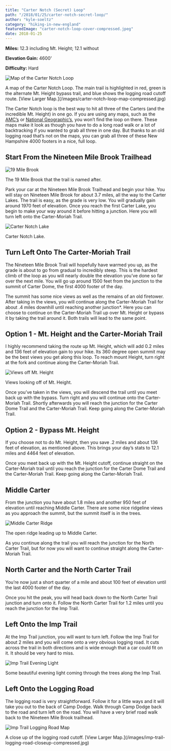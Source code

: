 ```yaml
---
title: "Carter Notch (Secret) Loop"
path: "/2018/01/25/carter-notch-secret-loop/"
author: "kyle-soeltz"
category: "hiking-in-new-england"
featuredImage: "carter-notch-loop-cover-compressed.jpeg"
date: 2018-01-25
---
```


**Miles:** 12.3 including Mt. Height; 12.1 without

**Elevation Gain:** 4600'

**Difficulty:** Hard

![Map of the Carter Notch Loop](carter-notch-loop-map-compressed-378x500.jpg)

<Figcaption>A map of the Carter Notch Loop. The main trail is highlighted in red, green is the alternate Mt. Height bypass trail, and blue shows the logging road cutoff route. [View Larger Map.](/images/carter-notch-loop-map-compressed.jpg)</Figcaption>

The Carter Notch loop is the best way to hit all three of the Carters (and the incredible Mt. Height) in one go. If you are using any maps, such as the [AMC’s](https://www.amazon.com/Mountains-National-Forest-Appalachian-Mountain/dp/1628420774/ref=as_li_ss_tl?ie=UTF8&qid=1521140268&sr=8-2&keywords=white+mountain+maps&linkCode=ll1&tag=reconnectlife-20&linkId=894c1428fc36ec198a3a8c39a94a09a5) or [National Geographic’s](https://www.amazon.com/Mountain-National-Forest-Geographic-Illustrated/dp/159775224X/ref=as_li_ss_tl?s=books&ie=UTF8&qid=1521140424&sr=1-1&keywords=white+mountain+map+national+geographic&linkCode=ll1&tag=reconnectlife-20&linkId=8c59314184e80bc2e82cded66e5b27d5), you won’t find the loop on there. These maps make it look as though you have to do a long road walk or a lot of backtracking if you wanted to grab all three in one day. But thanks to an old logging road that’s not on the maps, you can grab all three of these New Hampshire 4000 footers in a nice, full loop.

## Start From the Nineteen Mile Brook Trailhead

![19 Mile Brook](19-mile-brook-compressed-500x500.jpg)

<Figcaption>The 19 Mile Brook that the trail is named after.</Figcaption>

Park your car at the Nineteen Mile Brook Trailhead and begin your hike. You will stay on Nineteen Mile Brook for about 3.7 miles, all the way to the Carter Lakes. The trail is easy, as the grade is very low. You will gradually gain around 1970 feet of elevation. Once you reach the first Carter Lake, you begin to make your way around it before hitting a junction. Here you will turn left onto the Carter-Moriah Trail.

![Carter Notch Lake](carter-notch-lake-compressed-500x328.jpg)

<Figcaption>Carter Notch Lake.</Figcaption>

## Turn Left Onto The Carter-Moriah Trail

The Nineteen Mile Brook Trail will hopefully have warmed you up, as the grade is about to go from gradual to incredibly steep. This is the hardest climb of the loop as you will nearly double the elevation you’ve done so far over the next mile. You will go up around 1500 feet from the junction to the summit of Carter Dome, the first 4000 footer of the day.

The summit has some nice views as well as the remains of an old firetower. After taking in the views, you will continue along the Carter-Moriah Trail for about .4 miles downhill until reaching another junction\*. Here you can choose to continue on the Carter-Moriah Trail up over Mt. Height or bypass it by taking the trail around it. Both trails will lead to the same point.

## Option 1 - Mt. Height and the Carter-Moriah Trail

I highly recommend taking the route up Mt. Height, which will add 0.2 miles and 136 feet of elevation gain to your hike. Its 360 degree open summit may be the best views you get along this loop. To reach mount Height, turn right at the fork and continue along the Carter-Moriah Trail.

![Views off Mt. Height](IMG_20171113_105922_114-500x452.jpg)

<Figcaption>Views looking off of Mt. Height.</Figcaption>

Once you’ve taken in the views, you will descend the trail until you meet back up with the bypass. Turn right and you will continue onto the Carter-Moriah Trail. Shortly afterwards you will reach the junction for the Carter Dome Trail and the Carter-Moriah Trail. Keep going along the Carter-Moriah Trail.

## Option 2 - Bypass Mt. Height

If you choose not to do Mt. Height, then you save .2 miles and about 136 feet of elevation, as mentioned above. This brings your day’s stats to 12.1 miles and 4464 feet of elevation.

Once you meet back up with the Mt. Height cutoff, continue straight on the Carter-Moriah trail until you reach the junction for the Carter Dome Trail and the Carter-Moriah Trail. Keep going along the Carter-Moriah Trail.

## Middle Carter

From the junction you have about 1.8 miles and another 950 feet of elevation until reaching Middle Carter. There are some nice ridgeline views as you approach the summit, but the summit itself is in the trees.

![Middle Carter Ridge](middle-carter-ridge-compressed-500x500.jpg)

<Figcaption>The open ridge leading up to Middle Carter.</Figcaption>

As you continue along the trail you will reach the junction for the North Carter Trail, but for now you will want to continue straight along the Carter-Moriah Trail.

## North Carter and the North Carter Trail

You’re now just a short quarter of a mile and about 100 feet of elevation until the last 4000 footer of the day.

Once you hit the peak, you will head back down to the North Carter Trail junction and turn onto it. Follow the North Carter Trail for 1.2 miles until you reach the junction for the Imp Trail. 

## Left Onto the Imp Trail

At the Imp Trail junction, you will want to turn left. Follow the Imp Trail for about 2 miles and you will come onto a very obvious logging road. It cuts across the trail in both directions and is wide enough that a car could fit on it. It should be very hard to miss.

![Imp Trail Evening Light](imp-trail-evening-light-compressed-500x328.jpg)

<Figcaption>Some beautiful evening light coming through the trees along the Imp Trail.</Figcaption>

## Left Onto the Logging Road

The logging road is very straightforward. Follow it for a little ways and it will take you out to the back of Camp Dodge. Walk through Camp Dodge back to the road and turn left on the road. You will have a very brief road walk back to the Nineteen Mile Brook trailhead.

![Imp Trail Logging Road Map](imp-trail-logging-road-closeup-compressed-500x500.jpg)

<Figcaption>A close up of the logging road cutoff. [View Larger Map.](/images/imp-trail-logging-road-closeup-compressed.jpg)</Figcaption>

